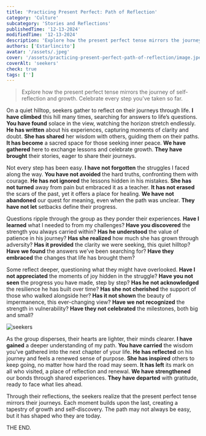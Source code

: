 ```yaml
---
title: 'Practicing Present Perfect: Path of Reflection'
category: 'Culture'
subcategory: 'Stories and Reflections'
publishedTime: '12-13-2024'
modifiedTime: '12-13-2024'
description: 'Explore how the present perfect tense mirrors the journey of self-reflection and growth. Celebrate every step you’ve taken so far.'
authors: ['Estarlincito']
avatar: '/assets/.jpeg'
cover: '/assets/practicing-present-perfect-path-of-reflection/image.jpeg'
coverAlt: 'seekers'
check: true
tags: ['']
---
```


<Introduction>

> Explore how the present perfect tense mirrors the journey of self-reflection and growth. Celebrate every step you’ve taken so far.

</Introduction>

<Contents>

On a quiet hilltop, seekers gather to reflect on their journeys through life. **I have climbed** this hill many times, searching for answers to life’s questions. **You have found** solace in the view, watching the horizon stretch endlessly. **He has written** about his experiences, capturing moments of clarity and doubt. **She has shared** her wisdom with others, guiding them on their paths. **It has become** a sacred space for those seeking inner peace. **We have gathered** here to exchange lessons and celebrate growth. **They have brought** their stories, eager to share their journeys.

Not every step has been easy. **I have not forgotten** the struggles I faced along the way. **You have not avoided** the hard truths, confronting them with courage. **He has not ignored** the lessons hidden in his mistakes. **She has not turned** away from pain but embraced it as a teacher. **It has not erased** the scars of the past, yet it offers a place for healing. **We have not abandoned** our quest for meaning, even when the path was unclear. **They have not let** setbacks define their progress.

Questions ripple through the group as they ponder their experiences. **Have I learned** what I needed to from my challenges? **Have you discovered** the strength you always carried within? **Has he understood** the value of patience in his journey? **Has she realized** how much she has grown through adversity? **Has it provided** the clarity we were seeking, this quiet hilltop? **Have we found** the answers we’ve been searching for? **Have they embraced** the changes that life has brought them?

Some reflect deeper, questioning what they might have overlooked. **Have I not appreciated** the moments of joy hidden in the struggle? **Have you not seen** the progress you have made, step by step? **Has he not acknowledged** the resilience he has built over time? **Has she not cherished** the support of those who walked alongside her? **Has it not shown** the beauty of impermanence, this ever-changing view? **Have we not recognized** the strength in vulnerability? **Have they not celebrated** the milestones, both big and small?

<Image
  alt='seekers'
  src='/assets/practicing-present-perfect-path-of-reflection/image1.jpeg'
/>

As the group disperses, their hearts are lighter, their minds clearer. **I have gained** a deeper understanding of my path. **You have carried** the wisdom you’ve gathered into the next chapter of your life. **He has reflected** on his journey and feels a renewed sense of purpose. **She has inspired** others to keep going, no matter how hard the road may seem. **It has left** its mark on all who visited, a place of reflection and renewal. **We have strengthened** our bonds through shared experiences. **They have departed** with gratitude, ready to face what lies ahead.

Through their reflections, the seekers realize that the present perfect tense mirrors their journeys. Each moment builds upon the last, creating a tapestry of growth and self-discovery. The path may not always be easy, but it has shaped who they are today.

THE END.

</Contents>
